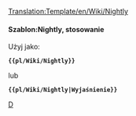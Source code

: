<noinclude>[[Translation:Template/en/Wiki/Nightly]]</noinclude>{{en/Ambox| type  = notice
| image = en/Wiki/NightlyIcon.png
| text  = <strong>Wersje nightly</strong><br />Funkcje wymienione w tej sekcji są obecnie dostępne tylko w wersjach nieoficjalnych, takich jak  [[pl/Archive/Community/Wersje nightly|wersje nightly]], wersje beta lub kandydaci do wydania. {{{1|}}}
}}<noinclude>

====Szablon:Nightly, stosowanie====
Użyj jako:

 '''<nowiki>{{pl/Wiki/Nightly}}</nowiki>'''

lub

 '''<nowiki>{{pl/Wiki/Nightly|Wyjaśnienie}}</nowiki>'''

<!--[[Category:Templates|N]][[Category:Message boxes|D]]--> [[Category:pl/Community/InfoBox|D]]</noinclude>